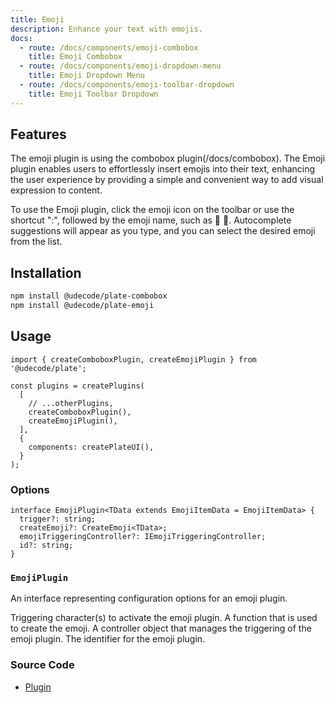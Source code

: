 ```yaml
---
title: Emoji
description: Enhance your text with emojis.
docs:
  - route: /docs/components/emoji-combobox
    title: Emoji Combobox
  - route: /docs/components/emoji-dropdown-menu
    title: Emoji Dropdown Menu
  - route: /docs/components/emoji-toolbar-dropdown
    title: Emoji Toolbar Dropdown
---
```


<ComponentPreview name="playground-demo" id="emoji" />

## Features

The emoji plugin is using the combobox plugin(/docs/combobox). The Emoji plugin enables users to effortlessly insert emojis into their text, enhancing the user experience by providing a simple and convenient way to add visual expression to content.

To use the Emoji plugin, click the emoji icon on the toolbar or use the shortcut ":", followed by the emoji name, such as :apple: 🍎. Autocomplete suggestions will appear as you type, and you can select the desired emoji from the list.

## Installation

```bash
npm install @udecode/plate-combobox
npm install @udecode/plate-emoji
```

## Usage

```tsx
import { createComboboxPlugin, createEmojiPlugin } from '@udecode/plate';

const plugins = createPlugins(
  [
    // ...otherPlugins,
    createComboboxPlugin(),
    createEmojiPlugin(),
  ],
  {
    components: createPlateUI(),
  }
);
```

### Options

```tsx
interface EmojiPlugin<TData extends EmojiItemData = EmojiItemData> {
  trigger?: string;
  createEmoji?: CreateEmoji<TData>;
  emojiTriggeringController?: IEmojiTriggeringController;
  id?: string;
}
```

### `EmojiPlugin`

An interface representing configuration options for an emoji plugin.

<APIParameters>
  <APIItem name="trigger" type="string" optional>
    Triggering character(s) to activate the emoji plugin.
  </APIItem>
  <APIItem name="createEmoji" type="CreateEmoji<TData>" optional>
    A function that is used to create the emoji.
  </APIItem>
  <APIItem
    name="emojiTriggeringController"
    type="IEmojiTriggeringController"
    optional
  >
    A controller object that manages the triggering of the emoji plugin.
  </APIItem>
  <APIItem name="id" type="string" optional>
    The identifier for the emoji plugin.
  </APIItem>
</APIParameters>

### Source Code

- [Plugin](https://github.com/udecode/plate/blob/main/packages/emoji/src/createEmojiPlugin.ts)
